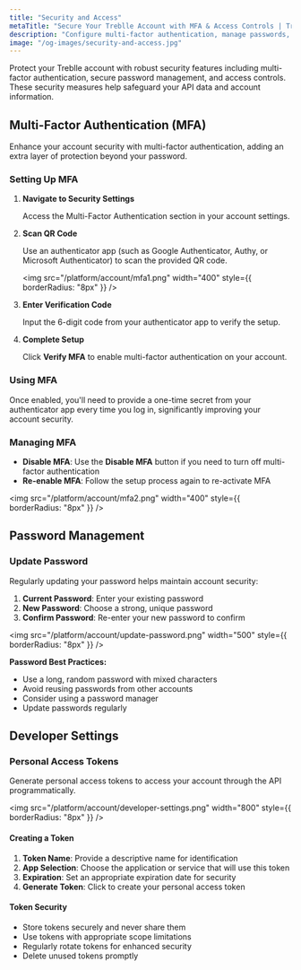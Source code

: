 ```yaml
---
title: "Security and Access"
metaTitle: "Secure Your Treblle Account with MFA & Access Controls | Treblle Docs"
description: "Configure multi-factor authentication, manage passwords, generate API tokens, and control access to your Treblle account with advanced security features."
image: "/og-images/security-and-access.jpg"
---
```


Protect your Treblle account with robust security features including multi-factor authentication, secure password management, and access controls. These security measures help safeguard your API data and account information.

## Multi-Factor Authentication (MFA)

Enhance your account security with multi-factor authentication, adding an extra layer of protection beyond your password.

### Setting Up MFA

1. **Navigate to Security Settings**
   
   Access the Multi-Factor Authentication section in your account settings.

2. **Scan QR Code**
   
   Use an authenticator app (such as Google Authenticator, Authy, or Microsoft Authenticator) to scan the provided QR code.

   <img
     src="/platform/account/mfa1.png"
     width="400"
     style={{ borderRadius: "8px" }}
   />

3. **Enter Verification Code**
   
   Input the 6-digit code from your authenticator app to verify the setup.

4. **Complete Setup**
   
   Click **Verify MFA** to enable multi-factor authentication on your account.

### Using MFA

Once enabled, you'll need to provide a one-time secret from your authenticator app every time you log in, significantly improving your account security.

### Managing MFA

- **Disable MFA**: Use the **Disable MFA** button if you need to turn off multi-factor authentication
- **Re-enable MFA**: Follow the setup process again to re-activate MFA

<img
  src="/platform/account/mfa2.png"
  width="400"
  style={{ borderRadius: "8px" }}
/>

## Password Management

### Update Password

Regularly updating your password helps maintain account security:

1. **Current Password**: Enter your existing password
2. **New Password**: Choose a strong, unique password
3. **Confirm Password**: Re-enter your new password to confirm

<img
  src="/platform/account/update-password.png"
  width="500"
  style={{ borderRadius: "8px" }}
/>

**Password Best Practices:**
- Use a long, random password with mixed characters
- Avoid reusing passwords from other accounts
- Consider using a password manager
- Update passwords regularly

## Developer Settings

### Personal Access Tokens

Generate personal access tokens to access your account through the API programmatically.

<img
  src="/platform/account/developer-settings.png"
  width="800"
  style={{ borderRadius: "8px" }}
/>

#### Creating a Token

1. **Token Name**: Provide a descriptive name for identification
2. **App Selection**: Choose the application or service that will use this token
3. **Expiration**: Set an appropriate expiration date for security
4. **Generate Token**: Click to create your personal access token

#### Token Security

- Store tokens securely and never share them
- Use tokens with appropriate scope limitations
- Regularly rotate tokens for enhanced security
- Delete unused tokens promptly